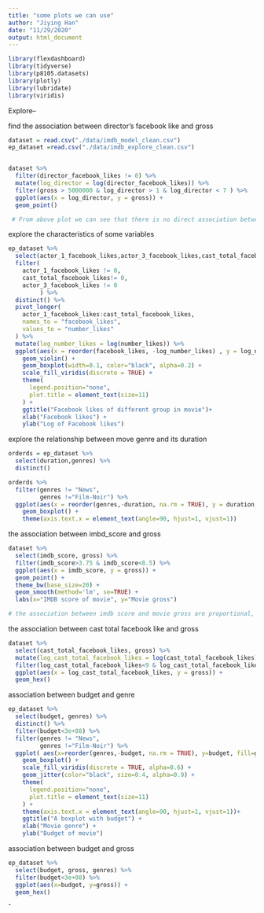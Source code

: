```yaml
---
title: "some plots we can use"
author: "Jiying Han"
date: "11/29/2020"
output: html_document
---
```


```r
library(flexdashboard)
library(tidyverse)
library(p8105.datasets)
library(plotly)
library(lubridate)
library(viridis)
```
Explore--

find the association between director's facebook like and gross
```r
dataset = read.csv("./data/imdb_model_clean.csv") 
ep_dataset =read.csv("./data/imdb_explore_clean.csv")


dataset %>% 
  filter(director_facebook_likes != 0) %>% 
  mutate(log_director = log(director_facebook_likes)) %>% 
  filter(gross > 5000000 & log_director > 1 & log_director < 7 ) %>% 
  ggplot(aes(x = log_director, y = gross)) +
  geom_point()

 # From above plot we can see that there is no direct association between director's facebook like and movie's gross

```


explore the characteristics of some variables
```r
ep_dataset %>% 
  select(actor_1_facebook_likes,actor_3_facebook_likes,cast_total_facebook_likes) %>% 
  filter(
    actor_1_facebook_likes != 0,
    cast_total_facebook_likes!= 0,
    actor_3_facebook_likes != 0
         ) %>% 
  distinct() %>% 
  pivot_longer(
    actor_1_facebook_likes:cast_total_facebook_likes,
    names_to = "facebook_likes",
    values_to = "number_likes"
  ) %>% 
  mutate(log_number_likes = log(number_likes)) %>% 
  ggplot(aes(x = reorder(facebook_likes, -log_number_likes) , y = log_number_likes, fill = facebook_likes)) + 
    geom_violin() +
    geom_boxplot(width=0.1, color="black", alpha=0.2) +
    scale_fill_viridis(discrete = TRUE) +
    theme(
      legend.position="none",
      plot.title = element_text(size=11)
    ) +
    ggtitle("Facebook likes of different group in movie")+
    xlab("Facebook likes") +
    ylab("Log of Facebook likes")
```

explore the relationship between move genre and its duration
```r
orderds = ep_dataset %>% 
  select(duration,genres) %>% 
  distinct() 

orderds %>% 
  filter(genres != "News",
         genres !="Film-Noir") %>% 
  ggplot(aes(x = reorder(genres,-duration, na.rm = TRUE), y = duration, color = genres)) + 
    geom_boxplot() +
    theme(axis.text.x = element_text(angle=90, hjust=1, vjust=1))
```


the association between imbd_score and gross
```r
dataset %>% 
  select(imdb_score, gross) %>% 
  filter(imdb_score>3.75 & imdb_score<8.5) %>% 
  ggplot(aes(x = imdb_score, y = gross)) +
  geom_point() +
  theme_bw(base_size=20) +
  geom_smooth(method='lm', se=TRUE) +
  labs(x="IMDB score of movie", y="Movie gross")

# the association between imdb score and movie gross are proportional, althought it is not obvious.

```


the association between cast total facebook like and gross

```r
dataset %>% 
  select(cast_total_facebook_likes, gross) %>% 
  mutate(log_cast_total_facebook_likes = log(cast_total_facebook_likes)) %>% 
  filter(log_cast_total_facebook_likes<9 & log_cast_total_facebook_likes>5) %>% 
  ggplot(aes(x = log_cast_total_facebook_likes, y = gross)) +
  geom_hex()

```

association between budget and genre
```r
ep_dataset %>% 
  select(budget, genres) %>% 
  distinct() %>% 
  filter(budget<3e+08) %>% 
  filter(genres != "News",
         genres !="Film-Noir") %>% 
  ggplot( aes(x=reorder(genres,-budget, na.rm = TRUE), y=budget, fill=genres)) +
    geom_boxplot() +
    scale_fill_viridis(discrete = TRUE, alpha=0.6) +
    geom_jitter(color="black", size=0.4, alpha=0.9) +
    theme(
      legend.position="none",
      plot.title = element_text(size=11)
    ) +
    theme(axis.text.x = element_text(angle=90, hjust=1, vjust=1))+
    ggtitle("A boxplot with budget") +
    xlab("Movie genre") +
    ylab("Budget of movie")   

```

association between budget and gross
```r
ep_dataset %>% 
  select(budget, gross, genres) %>% 
  filter(budget<3e+08) %>% 
  ggplot(aes(x=budget, y=gross)) +
  geom_hex()
```

ˆ